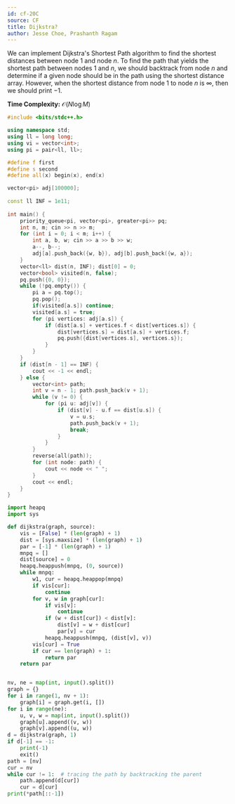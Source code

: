 ```yaml
---
id: cf-20C
source: CF
title: Dijkstra?
author: Jesse Choe, Prashanth Ragam
---
```


We can implement Dijkstra's Shortest Path algorithm to find the shortest distances between node $1$ and node $n$. To find the path that yields the shortest path between nodes $1$ and $n$, we should backtrack from node $n$ and determine if a given node should be in the path using the shortest distance array. However, when the shortest distance from node 1 to node $n$ is $\infty$, then we should print $-1$. 

**Time Complexity:** $\mathcal{O}(N\log M)$

<LanguageSection>
<CPPSection>

```cpp
#include <bits/stdc++.h>

using namespace std;
using ll = long long;
using vi = vector<int>;
using pi = pair<ll, ll>;

#define f first
#define s second
#define all(x) begin(x), end(x)

vector<pi> adj[100000];
 
const ll INF = 1e11;
	
int main() {
	priority_queue<pi, vector<pi>, greater<pi>> pq;
	int n, m; cin >> n >> m;
	for (int i = 0; i < m; i++) {
		int a, b, w; cin >> a >> b >> w;
		a--, b--; 
		adj[a].push_back({w, b}), adj[b].push_back({w, a});
	}
	vector<ll> dist(n, INF); dist[0] = 0;
	vector<bool> visited(n, false);
	pq.push({0, 0});
	while (!pq.empty()) {
		pi a = pq.top();
		pq.pop();
		if(visited[a.s]) continue;
		visited[a.s] = true;
		for (pi vertices: adj[a.s]) {
			if (dist[a.s] + vertices.f < dist[vertices.s]) {
				dist[vertices.s] = dist[a.s] + vertices.f;
				pq.push({dist[vertices.s], vertices.s});
			}
		}
	}
	if (dist[n - 1] == INF) {
		cout << -1 << endl;
	} else {
		vector<int> path; 
		int v = n - 1; path.push_back(v + 1);
		while (v != 0) {
			for (pi u: adj[v]) {
				if (dist[v] - u.f == dist[u.s]) {
					v = u.s;
					path.push_back(v + 1);
					break;
				}
			}
		}
		reverse(all(path));
		for (int node: path) {
			cout << node << " ";
		}
		cout << endl;
	}
}
```

</CPPSection>

<PySection>
	
```py
import heapq
import sys

def dijkstra(graph, source):
    vis = [False] * (len(graph) + 1)
    dist = [sys.maxsize] * (len(graph) + 1)
    par = [-1] * (len(graph) + 1)
    mnpq = []
    dist[source] = 0
    heapq.heappush(mnpq, (0, source))
    while mnpq:
        w1, cur = heapq.heappop(mnpq)
        if vis[cur]:
            continue
        for v, w in graph[cur]:
            if vis[v]:
                continue
            if (w + dist[cur]) < dist[v]:
                dist[v] = w + dist[cur]
                par[v] = cur
            heapq.heappush(mnpq, (dist[v], v))
        vis[cur] = True
        if cur == len(graph) + 1:
            return par
    return par


nv, ne = map(int, input().split())
graph = {}
for i in range(1, nv + 1):
    graph[i] = graph.get(i, [])
for i in range(ne):
    u, v, w = map(int, input().split())
    graph[u].append((v, w))
    graph[v].append((u, w))
d = dijkstra(graph, 1)
if d[-1] == -1:
    print(-1)
    exit()
path = [nv]
cur = nv
while cur != 1:  # tracing the path by backtracking the parent
    path.append(d[cur])
    cur = d[cur]
print(*path[::-1])

```
</PySection>
</LanguageSection>
